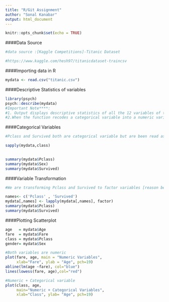 ---
title: "R/Git Assignment"
author: "Sonal Kanabar"
output: html_document
---

```{r setup, include=FALSE}
knitr::opts_chunk$set(echo = TRUE)
```

####Data Source 

```{r}
#data source :[Kaggle Competitions]-Titanic Dataset 

#https://www.kaggle.com/hesh97/titanicdataset-traincsv

```

####Importing data in R

```{r}
mydata <- read.csv("titanic.csv")
```

####Descriptive Statistics of variables 

```{r}
library(psych)
psych::describe(mydata)
#Important Note****:
#1. Output displays descriptive statistics of all the 12 variables of the dataset which includes categorical variables. Reason being function's default is to recode categories as numbers.
#2.When the function recodes a categorical variable into a numeric variable, it denotes this by adding an * at the end of the variable name.
```

####Categorical Variables

```{r}
#Pclass and Survived both are categorical variable but are been read as integer variable in R and hence the descriptive statistics for both the categoricals are outputed differently.

sapply(mydata,class)

 
summary(mydata$Pclass)
summary(mydata$Sex)
summary(mydata$Survived)
```

####Variable Transformation

```{r}
#We are transforming Pclass and Survived to factor variables [reason being both the categorical variables have been read as numeric in R]

names<- c('Pclass' , 'Survived')
mydata[,names] <- lapply(mydata[,names], factor)
summary(mydata$Pclass)
summary(mydata$Survived)
```

####Plotting Scatterplot

```{r}
age   = mydata$Age
fare  = mydata$Fare
class = mydata$Pclass
gender= mydata$Sex

#Both variables are numeric
plot(fare, age, main = "Numeric Variables",
     xlab="Fare", ylab = "Age", pch=19)
abline(lm(age ~fare), col="blue")
lines(lowess(fare, age),col="red")

#Numeric + Categorical variable
plot(class, age, 
     main="Numeric + Categorical Variables",
     xlab="Class", ylab= "Age", pch=19)


```
